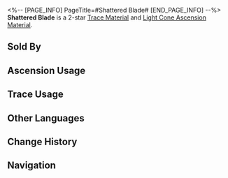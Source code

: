 <%-- [PAGE_INFO]
PageTitle=#Shattered Blade#
[END_PAGE_INFO] --%>
{{Item Infobox
|id          = 110111
|image       = Item Shattered Blade.png
|type        = Trace Material
|type2       = Light Cone Ascension Material
|invCategory = Upgrade Materials
|rarity      = 2
|effect      = Weapon fragments left behind by members of the Antimatter Legion. Used to level up Traces slightly for {{Color|h|Destruction}} characters.
|description = This brand represents their rank and accomplishments in the name of Destruction.<br />The master of this weapon rides on a scarlet horse to ignite cities, to take peace from humankind, and to bring down nations akin to anthills.
|source1     = [[Calyx (Storage Zone)]]
|source2     = [[Calyx (Storage zone)]]
|source3     = [[Embers Exchange]]
|source4     = [[Omni-Synthesizer]] &mdash; Material Exchange
}}
{{Description|''"The bearer of this brand is tasked with driving peace out of nations."''}}
'''Shattered Blade''' is a 2-star [[Trace Material]] and [[Light Cone Ascension Material]].

==Sold By==
{{Shop Availability}}

==Ascension Usage==
{{Ascension Usage}}

==Trace Usage==
{{Trace Usage}}

==Other Languages==
{{Other Languages
|en   = Shattered Blade
|zhs  = 破碎残刃
|zht  = 破碎殘刃
|ja   = 破砕の刃切
|ko   = 부서진 칼날
|es   = Espada rota
|fr   = Lame brisée
|ru   = Расколотый клинок
|th   = Shattered Blade
|vi   = Lưỡi Đao Tử Vong
|de   = Zerbrochene Klinge
|id   = Shattered Blade
|pt   = Lâmina Despedaçada
}}

==Change History==
{{Change History|2.0}}

==Navigation==
{{Upgrade Material Navbox}}